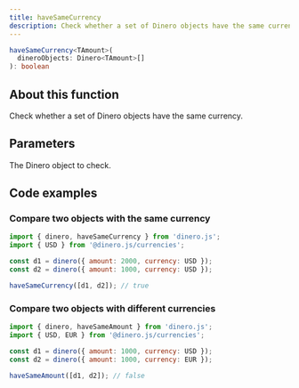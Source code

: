 ```yaml
---
title: haveSameCurrency
description: Check whether a set of Dinero objects have the same currency.
---
```


<Signature>

```ts
haveSameCurrency<TAmount>(
  dineroObjects: Dinero<TAmount>[]
): boolean
```

</Signature>

## About this function

Check whether a set of Dinero objects have the same currency.

## Parameters

<Parameters>

<Parameter name="dineroObjects" type="Dinero<TAmount>[]" required={true}>

The Dinero object to check.

</Parameter>

</Parameters>

## Code examples

### Compare two objects with the same currency

```js
import { dinero, haveSameCurrency } from 'dinero.js';
import { USD } from '@dinero.js/currencies';

const d1 = dinero({ amount: 2000, currency: USD });
const d2 = dinero({ amount: 1000, currency: USD });

haveSameCurrency([d1, d2]); // true
```

### Compare two objects with different currencies

```js
import { dinero, haveSameAmount } from 'dinero.js';
import { USD, EUR } from '@dinero.js/currencies';

const d1 = dinero({ amount: 1000, currency: USD });
const d2 = dinero({ amount: 1000, currency: EUR });

haveSameAmount([d1, d2]); // false
```
